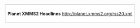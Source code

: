 <div style="float: right; border: dotted 1px grey; text-align: left; padding:0.5em; background-color:#fff">
'''Planet XMMS2 Headlines'''
<feed items="10" showdesc="false" showtitle="false">http://planet.xmms2.org/rss20.xml</feed>
</div>